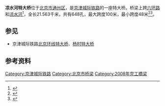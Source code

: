 {{Infobox_Bridge
|bridge_name=凉水河特大桥
|native_name=
|image=
|image_size=
|caption=
|official_name=
|carries=[[京津城际铁路|京津城际铁路]]
|crosses=[[北京六环路|北京六环路]]、[[凉水河|凉水河]]
|locale=[[北京市|北京市]][[通州区_(北京市)|通州区]]
|maint=
|id=
|design=
|mainspan=100米
|length=21.563千米
|width=
|height=
|load=
|clearance=
|below=
|aadtraffic=
|traffic=
|designed_by=
|begin=
|complete=2007年7月15日<ref>{{cite web|url=http://www.bjjs.gov.cn/publish/portal0/tab662/info38966.htm|title=京津城际轨道工程首座特大桥完成架梁工程|date=2007-07-19|accessdate=2012-07-10}}{{dead link|date=2017年11月 |bot=InternetArchiveBot |fix-attempted=yes }}</ref>
|open=2008年8月1日
|closed= 
|destruction=
|toll=
|also_known_as=
|map_cue=
|map_image=
|map_text=
|map_width= 
|coordinates=
|lat=
|long=
|extra=
}}

'''凉水河特大桥'''位于[[北京市|北京市]][[通州区_(北京市)|通州区]]，是[[京津城际铁路|京津城际铁路]]的一座特大桥。桥梁上跨[[北京六环路|六环路]]和[[凉水河|凉水河]]<ref>{{cite news|url=http://news.xinhuanet.com/travel/2005-05/20/content_2980299.htm|title=16公里大桥跨越二三四五环 京津铁路7月开工|date=2005-05-20|accessdate=2012-07-10}}</ref>，全长21.563千米，共有648孔，最大跨度100米，最小跨度48米<ref>{{cite web|url=http://www.ztmbec.com/news_content.jsp?id=201007281425120941&classid=19&typeid=0&upid=3|title=中铁大桥局凉水河特大桥首段混凝土连续箱梁浇注成功|date=2007-01-23|accessdate=2012-07-10|archive-date=2019-09-28|archive-url=https://web.archive.org/web/20190928041302/http://www.ztmbec.com/news_content.jsp?id=201007281425120941&classid=19&typeid=0&upid=3|dead-url=yes}}</ref><ref>{{cite news|url=http://news.xinhuanet.com/house/2006-08/07/content_4928794.htm|title=京津城际轨道凉水河特大桥开始钻孔桩施工|date=2006-08-07|accessdate=2012-07-10|archive-date=2014-02-21|archive-url=https://web.archive.org/web/20140221215946/http://news.xinhuanet.com/house/2006-08/07/content_4928794.htm|dead-url=no}}</ref>。

== 参见 ==
*京津城际铁路[[北京环线特大桥|北京环线特大桥]]、[[杨村特大桥|杨村特大桥]]

== 参考资料 ==
{{reflist}}

[[Category:京津城际铁路|Category:京津城际铁路]]
[[Category:北京市桥梁|Category:北京市桥梁]]
[[Category:2008年完工橋梁|Category:2008年完工橋梁]]